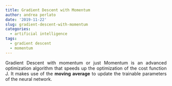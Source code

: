 ```yaml
---
title: Gradient Descent with Momentum
author: andrea perlato
date: '2019-11-22'
slug: gradient-descent-with-momentum
categories:
  - artificial intelligence
tags:
  - gradient descent
  - momentum
---
```

<style>
body {
text-align: justify}
</style>

Gradient Descent with momentum or just Momentum is an advanced optimization algorithm that speeds up the optimization of the cost function J. It makes use of the **moving average** to update the trainable parameters of the neural network.

